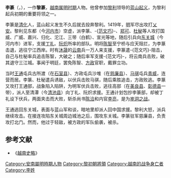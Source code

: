 {{no footnotes|time=2015-11-21T16:06:43+00:00}}
'''李篆'''（{{vie|v=Lý Triện|hn=李篆}}，{{bd|？||1427年||}}），一作'''黎篆'''，[[越南|越南]][[安南属明时期|属明时期]]人物。他曾参加[[黎利|黎利]]领导的[[蓝山起义|蓝山起义]]，为黎利起兵初期的重要将领之一。

李篆是[[清化|清化]]人，蓝山起义发生不久后就去投奔黎利。1419年，[[明|明]]军尽出攻打[[乂安|乂安]]。黎利见东都（今[[河内市|河内市]]）空虚，派李篆、-{[[范文巧|范文巧]]}-、[[郑可|郑可]]、[[杜秘|杜秘]]等人攻打国威、广威、嘉兴、归化、沱江、三带（白鹤）、宣光等地，随后引兵向[[东关城|东关城]]（今河内市）进军，支援[[丁礼|丁礼]]、[[阮炽|阮炽]]所率的部队。明将[[陈智|陈智]]至宁桥与应天阻拦，为李篆击退，逃往宁江西岸。时有[[沐晟|沐晟]]的[[云南|云南]]兵一万人来支援，李篆遣-{范文巧}-阻击，自己与杜秘率兵追击陈智，大破之；随后率军支援-{范文巧}-，将云南兵击败，破其退守三江城。事闻于明廷，罢免陈智、[[方政_(明朝)|方政]]官职，戴罪立功。

当时[[王通_(明朝)|王通]]屯兵古所渡（在[[石室县|石室县]]）、方政屯兵沙堆（在[[慈廉县|慈廉县]]）、[[马骐|马骐]]屯兵[[青威|青威]]，连营而居。李篆、杜秘遣兵诱敌，以伏兵击败马骐，随后乘胜追击，方政败逃。李篆又攻打王通部，战象陷入陷阱，为明军伏兵击败，逃往高部（在[[美良县|美良县]]、[[彰德县|彰德县]]一带），派人至清潭（今[[清池县|清池县]]）向丁礼、阮炽求援。王通计划包抄李篆部，却被丁礼设下伏兵，两面夹击而大败，斩杀尚书[[陈洽|陈洽]]和内官[[李亮|李亮]]，是为[[崒洞之战|崒洞之战]]。

王通逃回东关城，表面与蓝山军和谈，暗地里却派人回中国求援。黎利大怒，派兵继续攻击。在接连攻陷东关城周边城池之后，围攻东关城。李篆驻军慈廉县，负责攻打北门。然而，他过于轻敌，被方政的军队偷袭，被杀。

==参考文献==
*《[[越南史略|越南史略]]》


{{藍山起義}}
[[Category:安南屬明時期人物|Category:安南屬明時期人物]]
[[Category:黎初朝將領|Category:黎初朝將領]]
[[Category:越南的战争身亡者|Category:越南的战争身亡者]]
[[Category:李姓|Category:李姓]]